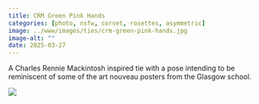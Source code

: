 ```yaml
---
title: CRM Green Pink Hands
categories: [photo, nsfw, corset, rosettes, asymmetric]
image: ../www/images/ties/crm-green-pink-hands.jpg
image-alt: ""
date: 2025-03-27
---
```


A Charles Rennie Mackintosh inspired tie with a pose intending to be reminiscent of some of the art nouveau posters from the Glasgow school.

![](../www/images/ties/crm-green-pink-hands.jpg)

